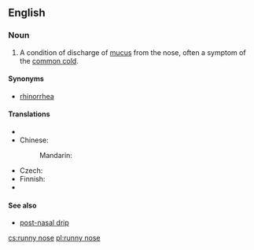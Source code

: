 ==English==
{{wikipedia|rhinorrhea}}

===Noun===
{{en-noun|sg=[[runny]] [[nose]]}}

# A condition of discharge of [[mucus]] from the nose, often a symptom of the [[common cold]].

====Synonyms====
* [[rhinorrhea]]

====Translations====
{{trans-top|condition of discharge of mucus from the nose}}
* {{trreq|Catalan}}
* Chinese:
*: Mandarin: {{t|cmn|流鼻涕|tr=liú bítì|sc=Hani}}
{{trans-mid}}
* Czech: {{t+|cs|rýma|f}}
* Finnish: {{t|fi|vuotava}} {{t|fi|nenä}}
* {{trreq|Russian}}
{{trans-bottom}}

====See also====
* [[post-nasal drip]]

[[cs:runny nose]]
[[pl:runny nose]]